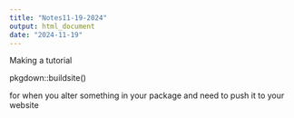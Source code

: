 ```yaml
---
title: "Notes11-19-2024"
output: html_document
date: "2024-11-19"
---
```


Making a tutorial

pkgdown::buildsite()

for when you alter something in your package and need to push it to your website
